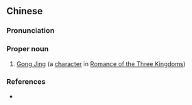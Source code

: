 {{also|龚景}}
==Chinese==
{{zh-forms|s=龚景}}

===Pronunciation===
{{zh-pron
|m=Gōng Jǐng
|cat=pn
}}

===Proper noun===
{{zh-proper noun}}

# [[w:Gong Jing|Gong Jing]] (a [[character]] in [[w:Romance of the Three Kingdoms|Romance of the Three Kingdoms]])

===References===
* {{cite-book
|last=Luo
|first=Guanzhong
|authorlink=w:Luo Guanzhong
|coauthors=
|year=14th century
|title=[[s:Romance of the Three Kingdoms/Chapter 1#17|Romance of the Three Kingdoms/Chapter 1]]
|language=Mandarin/English
|publisher=
|location=
}}